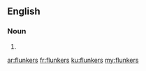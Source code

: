 ==English==

===Noun===
{{head|en}}

# {{plural of|flunker}}

[[ar:flunkers]]
[[fr:flunkers]]
[[ku:flunkers]]
[[my:flunkers]]